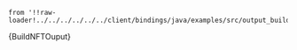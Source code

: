     from '!!raw-loader!../../../../../../client/bindings/java/examples/src/output_builder/BuildNftOutput.java';

<CodeBlock className="language-java">
    {BuildNFTOuput}
</CodeBlock>